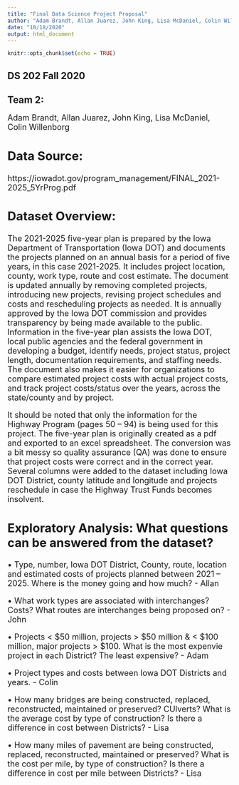 ```yaml
---
title: "Final Data Science Project Proposal"
author: "Adam Brandt, Allan Juarez, John King, Lisa McDaniel, Colin Willenborg "
date: "10/18/2020"
output: html_document
---
```


```r
knitr::opts_chunk$set(echo = TRUE)
```

## **DS 202 Fall 2020**
## **Team 2:**	

<font size = "4">
Adam Brandt, Allan Juarez, John King, Lisa McDaniel, Colin Willenborg
		
## **Data Source:**

<font size = "4"> https://iowadot.gov/program_management/FINAL_2021-2025_5YrProg.pdf

## **Dataset Overview:**
The 2021-2025 five-year plan is prepared by the Iowa Department of Transportation (Iowa DOT) and documents the projects planned on an annual basis for a period of five years, in this case 2021-2025.  It includes project location, county, work type, route and cost estimate.  The document is updated annually by removing completed projects, introducing new projects, revising project schedules and costs and rescheduling projects as needed.  It is annually approved by the Iowa DOT commission and provides transparency by being made available to the public.  Information in the five-year plan assists the Iowa DOT, local public agencies and the federal government in developing a budget, identify needs, project status, project length, documentation requirements, and staffing needs.  The document also makes it easier for organizations to compare estimated project costs with actual project costs, and track project costs/status over the years, across the state/county and by project.

It should be noted that only the information for the Highway Program (pages 50 – 94) is being used for this project.  The five-year plan is originally created as a pdf and exported to an excel spreadsheet.  The conversion was a bit messy so quality assurance (QA) was done to ensure that project costs were correct and in the correct year.  Several columns were added to the dataset including Iowa DOT District, county latitude and longitude and projects reschedule in case the Highway Trust Funds becomes insolvent. 

## **Exploratory Analysis:** What questions can be answered from the dataset?

•	Type, number, Iowa DOT District, County, route, location and estimated costs of projects planned between 2021 – 2025.  Where is the money going and how much? - Allan

•	What work types are associated with interchanges?  Costs? What routes are interchanges being proposed on?  - John

•	Projects < $50 million, projects > $50 million & < $100 million, major projects > $100.  What is the most expenvie project in each District?  The least expensive?  - Adam

•	Project types and costs between Iowa DOT Districts and years. - Colin 

•	How many bridges are being constructed, replaced, reconstructed, maintained or   preserved? CUlverts? What is the average cost by type of construction?  Is there a difference in cost between Districts? - Lisa

•	How many miles of pavement are being constructed, replaced, reconstructed, maintained or preserved? What is the cost per mile, by type of construction?  Is there a difference in cost per mile between Districts? - Lisa
